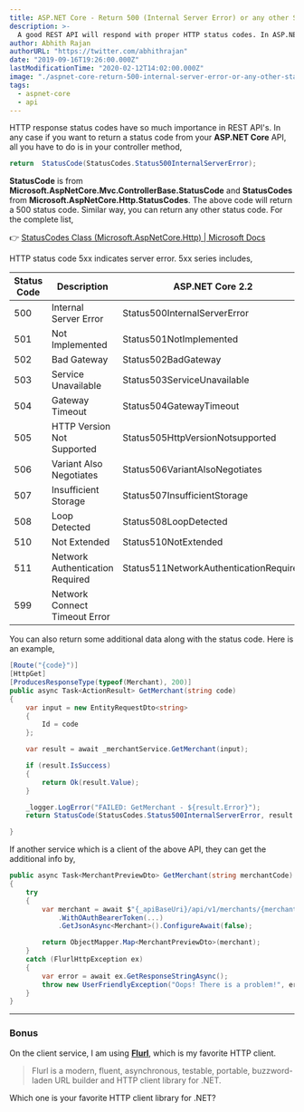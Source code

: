 ```yaml
---
title: ASP.NET Core - Return 500 (Internal Server Error) or any other Status Code from API
description: >-
  A good REST API will respond with proper HTTP status codes. In ASP.NET Core, returning status code is easier than you might think.
author: Abhith Rajan
authorURL: "https://twitter.com/abhithrajan"
date: "2019-09-16T19:26:00.000Z"
lastModificationTime: "2020-02-12T14:02:00.000Z"
image: "./aspnet-core-return-500-internal-server-error-or-any-other-status-code-from-api.png"
tags:
  - aspnet-core
  - api
---
```


HTTP response status codes have so much importance in REST API's.
In any case if you want to return a status code from your **ASP.NET Core** API, all you have to do is in your controller method,

```csharp
return  StatusCode(StatusCodes.Status500InternalServerError);
```

**StatusCode** is from **Microsoft.AspNetCore.Mvc.ControllerBase.StatusCode** and **StatusCodes** from **Microsoft.AspNetCore.Http.StatusCodes**.
The above code will return a 500 status code. Similar way, you can return any other status code. For the complete list,

:point_right: [StatusCodes Class (Microsoft.AspNetCore.Http) | Microsoft Docs](https://docs.microsoft.com/en-us/dotnet/api/microsoft.aspnetcore.http.statuscodes?view=aspnetcore-2.2)

HTTP status code 5xx indicates server error. 5xx series includes,

| Status Code | Description                     | ASP.NET Core 2.2                       |
| ----------- | ------------------------------- | -------------------------------------- |
| 500         | Internal Server Error           | Status500InternalServerError           |
| 501         | Not Implemented                 | Status501NotImplemented                |
| 502         | Bad Gateway                     | Status502BadGateway                    |
| 503         | Service Unavailable             | Status503ServiceUnavailable            |
| 504         | Gateway Timeout                 | Status504GatewayTimeout                |
| 505         | HTTP Version Not Supported      | Status505HttpVersionNotsupported       |
| 506         | Variant Also Negotiates         | Status506VariantAlsoNegotiates         |
| 507         | Insufficient Storage            | Status507InsufficientStorage           |
| 508         | Loop Detected                   | Status508LoopDetected                  |
| 510         | Not Extended                    | Status510NotExtended                   |
| 511         | Network Authentication Required | Status511NetworkAuthenticationRequired |
| 599         | Network Connect Timeout Error   |

You can also return some additional data along with the status code. Here is an example,

```cs
[Route("{code}")]
[HttpGet]
[ProducesResponseType(typeof(Merchant), 200)]
public async Task<ActionResult> GetMerchant(string code)
{
    var input = new EntityRequestDto<string>
    {
        Id = code
    };

    var result = await _merchantService.GetMerchant(input);

    if (result.IsSuccess)
    {
        return Ok(result.Value);
    }

    _logger.LogError("FAILED: GetMerchant - ${result.Error}");
    return StatusCode(StatusCodes.Status500InternalServerError, result.Error);

}
```

If another service which is a client of the above API, they can get the additional info by,

```cs
public async Task<MerchantPreviewDto> GetMerchant(string merchantCode)
{
    try
    {
        var merchant = await $"{_apiBaseUri}/api/v1/merchants/{merchantCode}"
            .WithOAuthBearerToken(...)
            .GetJsonAsync<Merchant>().ConfigureAwait(false);

        return ObjectMapper.Map<MerchantPreviewDto>(merchant);
    }
    catch (FlurlHttpException ex)
    {
        var error = await ex.GetResponseStringAsync();
        throw new UserFriendlyException("Oops! There is a problem!", error);
    }
}
```

---

### Bonus

On the client service, I am using **[Flurl](https://flurl.dev/)**, which is my favorite HTTP client.

> Flurl is a modern, fluent, asynchronous, testable, portable, buzzword-laden URL builder and HTTP client library for .NET.

Which one is your favorite HTTP client library for .NET?
